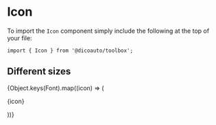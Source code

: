 
<Meta
  title="Toolbox/Icon"
  component={Icon}
/>

# Icon

To import the `Icon` component simply include the following at the top of your file:

```
import { Icon } from '@dicoauto/toolbox';
```

<Canvas>
  <Story name="Default">
    <Icon icon="address-book" />
  </Story>
</Canvas>

## Different sizes

<Canvas>
  <Story name="Different sizes">
    <div className="flex space-x-4">
      <Icon
        icon="address-book"
        size="s"
      />
      <Icon
        icon="address-book"
        size="m"
      />
      <Icon
        icon="address-book"
        size="lg"
      />
      <Icon
        icon="address-book"
        size="xl"
      />
    </div>
  </Story>
</Canvas>

<Canvas>
  <Story name="Icon does not exist">
    <Icon icon="foo" />
  </Story>
</Canvas>

<Canvas>
  <Story
    name="All"
    parameters={{
      chromatic: {
        disableSnapshot: true /** This snapshot is to big for chromatic */,
      },
    }}
  >
    <div className="grid grid-cols-6">
      {Object.keys(Font).map((icon) => (
        <div
          key={icon}
          className="flex flex-col text-center"
        >
          <Icon icon={icon} />
          <p>{icon}</p>
        </div>
      ))}
    </div>
  </Story>
</Canvas>
